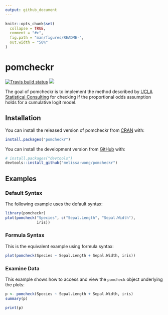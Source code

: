 ```yaml
---
output: github_document
---
```


<!-- README.md is generated from README.Rmd. Please edit that file -->

```r
knitr::opts_chunk$set(
  collapse = TRUE,
  comment = "#>",
  fig.path = "man/figures/README-",
  out.width = "50%"
)
```

# pomcheckr

<!-- badges: start -->
[![Travis build status](https://travis-ci.com/melissa-wong/pomcheckr.svg?branch=main)](https://travis-ci.com/melissa-wong/pomcheckr)
[![](https://cranlogs.r-pkg.org/badges/grand-total/pomcheckr)](https://cran.rstudio.com/web/packages/pomcheckr/index.html)
<!-- badges: end -->

The goal of pomcheckr is to implement the method described by [UCLA Statistical Consulting](https://stats.idre.ucla.edu/r/dae/ordinal-logistic-regression/) for checking if the proportional odds assumption holds for a cumulative logit model.

## Installation

You can install the released version of pomcheckr from [CRAN](https://CRAN.R-project.org) with:

``` r
install.packages("pomcheckr")
```

You can install the development version from [GitHub](https://github.com/) with:

``` r
# install.packages("devtools")
devtools::install_github("melissa-wong/pomcheckr")
```
## Examples

### Default Syntax

The following example uses the default syntax:

```r
library(pomcheckr)
plot(pomcheck("Species", c("Sepal.Length", "Sepal.Width"),
              iris))
```

### Formula Syntax

This is the equivalent example using formula syntax:

```r
plot(pomcheck(Species ~ Sepal.Length + Sepal.Width, iris))
```

### Examine Data

This example shows how to access and view the `pomcheck` object underlying the plots:

```r
p <- pomcheck(Species ~ Sepal.Length + Sepal.Width, iris)
summary(p)
```
```r
print(p)
```

